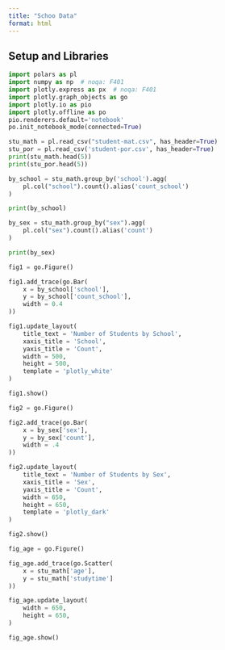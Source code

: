 ```yaml
---
title: "Schoo Data"
format: html
---
```


## Setup and Libraries

```python
import polars as pl
import numpy as np  # noqa: F401
import plotly.express as px  # noqa: F401
import plotly.graph_objects as go
import plotly.io as pio
import plotly.offline as po
pio.renderers.default='notebook'
po.init_notebook_mode(connected=True) 
```

```python
stu_math = pl.read_csv("student-mat.csv", has_header=True)
stu_por = pl.read_csv('student-por.csv', has_header=True)
print(stu_math.head(5))
print(stu_por.head(5))
```

```python
by_school = stu_math.group_by('school').agg(
    pl.col("school").count().alias('count_school')
)

print(by_school)
```

```python
by_sex = stu_math.group_by("sex").agg(
    pl.col("sex").count().alias('count')
)

print(by_sex)
```

```python
fig1 = go.Figure()

fig1.add_trace(go.Bar(
    x = by_school['school'],
    y = by_school['count_school'],
    width = 0.4
))

fig1.update_layout(
    title_text = 'Number of Students by School',
    xaxis_title = 'School',
    yaxis_title = 'Count',
    width = 500,
    height = 500,
    template = 'plotly_white'
)

fig1.show()
```

```python
fig2 = go.Figure()

fig2.add_trace(go.Bar(
    x = by_sex['sex'],
    y = by_sex['count'],
    width = .4
))

fig2.update_layout(
    title_text = 'Number of Students by Sex',
    xaxis_title = 'Sex',
    yaxis_title = 'Count',
    width = 650,
    height = 650,
    template = 'plotly_dark'
)

fig2.show()
```

```python
fig_age = go.Figure()

fig_age.add_trace(go.Scatter(
    x = stu_math['age'],
    y = stu_math['studytime']
))

fig_age.update_layout(
    width = 650,
    height = 650,
)

fig_age.show()
```